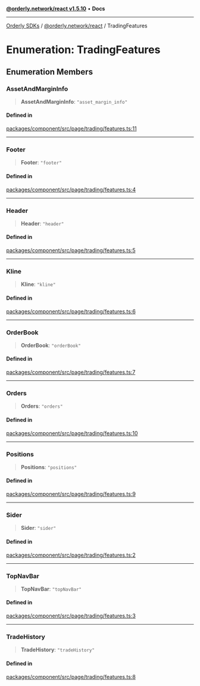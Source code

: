 [**@orderly.network/react v1.5.10**](/sdks/tech-doc/@orderly.network/react/README) • **Docs**

***

[Orderly SDKs](/sdks/tech-doc/packages) / [@orderly.network/react](/sdks/tech-doc/@orderly.network/react/README) / TradingFeatures

# Enumeration: TradingFeatures

## Enumeration Members

### AssetAndMarginInfo

> **AssetAndMarginInfo**: `"asset_margin_info"`

#### Defined in

[packages/component/src/page/trading/features.ts:11](https://github.com/OrderlyNetwork/js-sdk/blob/554ae704783e3b83c40bb234a899e8f02987d9b6/packages/component/src/page/trading/features.ts#L11)

***

### Footer

> **Footer**: `"footer"`

#### Defined in

[packages/component/src/page/trading/features.ts:4](https://github.com/OrderlyNetwork/js-sdk/blob/554ae704783e3b83c40bb234a899e8f02987d9b6/packages/component/src/page/trading/features.ts#L4)

***

### Header

> **Header**: `"header"`

#### Defined in

[packages/component/src/page/trading/features.ts:5](https://github.com/OrderlyNetwork/js-sdk/blob/554ae704783e3b83c40bb234a899e8f02987d9b6/packages/component/src/page/trading/features.ts#L5)

***

### Kline

> **Kline**: `"kline"`

#### Defined in

[packages/component/src/page/trading/features.ts:6](https://github.com/OrderlyNetwork/js-sdk/blob/554ae704783e3b83c40bb234a899e8f02987d9b6/packages/component/src/page/trading/features.ts#L6)

***

### OrderBook

> **OrderBook**: `"orderBook"`

#### Defined in

[packages/component/src/page/trading/features.ts:7](https://github.com/OrderlyNetwork/js-sdk/blob/554ae704783e3b83c40bb234a899e8f02987d9b6/packages/component/src/page/trading/features.ts#L7)

***

### Orders

> **Orders**: `"orders"`

#### Defined in

[packages/component/src/page/trading/features.ts:10](https://github.com/OrderlyNetwork/js-sdk/blob/554ae704783e3b83c40bb234a899e8f02987d9b6/packages/component/src/page/trading/features.ts#L10)

***

### Positions

> **Positions**: `"positions"`

#### Defined in

[packages/component/src/page/trading/features.ts:9](https://github.com/OrderlyNetwork/js-sdk/blob/554ae704783e3b83c40bb234a899e8f02987d9b6/packages/component/src/page/trading/features.ts#L9)

***

### Sider

> **Sider**: `"sider"`

#### Defined in

[packages/component/src/page/trading/features.ts:2](https://github.com/OrderlyNetwork/js-sdk/blob/554ae704783e3b83c40bb234a899e8f02987d9b6/packages/component/src/page/trading/features.ts#L2)

***

### TopNavBar

> **TopNavBar**: `"topNavBar"`

#### Defined in

[packages/component/src/page/trading/features.ts:3](https://github.com/OrderlyNetwork/js-sdk/blob/554ae704783e3b83c40bb234a899e8f02987d9b6/packages/component/src/page/trading/features.ts#L3)

***

### TradeHistory

> **TradeHistory**: `"tradeHistory"`

#### Defined in

[packages/component/src/page/trading/features.ts:8](https://github.com/OrderlyNetwork/js-sdk/blob/554ae704783e3b83c40bb234a899e8f02987d9b6/packages/component/src/page/trading/features.ts#L8)
